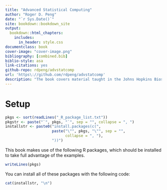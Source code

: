 ```yaml
--- 
title: "Advanced Statistical Computing"
author: "Roger D. Peng"
date: "`r Sys.Date()`"
site: bookdown::bookdown_site
output:
  bookdown::html_chapters:
    includes:
      in_header: style.css
documentclass: book
cover-image: "cover-image.png"
bibliography: [combined.bib]
biblio-style: asa
link-citations: yes
github-repo: rdpeng/advstatcomp
url: 'https\://github.com/rdpeng/advstatcomp'
description: "The book covers material taught in the Johns Hopkins Biostatistics Advanced Statistical Computing course."
---
```


# Setup {-}

```r
pkgs <- sort(readLines("_R_package_list.txt"))
pkgstr <- paste("`", pkgs, "`", sep = "", collapse = ", ")
installstr <- paste0("install.packages(c(", 
                     paste("\"", pkgs, "\"", sep = "", 
                           collapse = ", "),
                     "))")
```
This book makes use of the following R packages, which should be installed to take full advantage of the examples. 

```r
writeLines(pkgs)
```

You can install all of these packages with the following code:

```r
cat(installstr, "\n")
```



